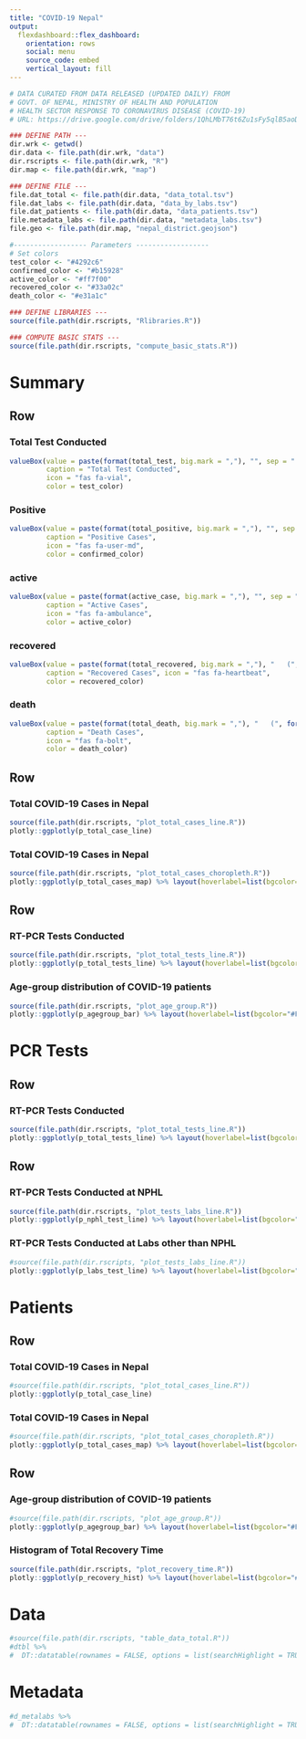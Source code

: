 ```yaml
---
title: "COVID-19 Nepal"
output: 
  flexdashboard::flex_dashboard:
    orientation: rows
    social: menu
    source_code: embed
    vertical_layout: fill
---
```



```r
# DATA CURATED FROM DATA RELEASED (UPDATED DAILY) FROM
# GOVT. OF NEPAL, MINISTRY OF HEALTH AND POPULATION
# HEALTH SECTOR RESPONSE TO CORONAVIRUS DISEASE (COVID-19)
# URL: https://drive.google.com/drive/folders/1QhLMbT76t6Zu1sFy5qlB5aoDbHVAcnHx

### DEFINE PATH ---
dir.wrk <- getwd()
dir.data <- file.path(dir.wrk, "data")
dir.rscripts <- file.path(dir.wrk, "R")
dir.map <- file.path(dir.wrk, "map")

### DEFINE FILE ---
file.dat_total <- file.path(dir.data, "data_total.tsv")
file.dat_labs <- file.path(dir.data, "data_by_labs.tsv")
file.dat_patients <- file.path(dir.data, "data_patients.tsv")
file.metadata_labs <- file.path(dir.data, "metadata_labs.tsv")
file.geo <- file.path(dir.map, "nepal_district.geojson")

#------------------ Parameters ------------------
# Set colors
test_color <- "#4292c6"
confirmed_color <- "#b15928"
active_color <- "#ff7f00"
recovered_color <- "#33a02c"
death_color <- "#e31a1c"

### DEFINE LIBRARIES ---
source(file.path(dir.rscripts, "Rlibraries.R"))

### COMPUTE BASIC STATS ---
source(file.path(dir.rscripts, "compute_basic_stats.R"))
```


Summary
=======================================================================
Row
-----------------------------------------------------------------------

### Total Test Conducted {.value-box}

```r
valueBox(value = paste(format(total_test, big.mark = ","), "", sep = " "), 
         caption = "Total Test Conducted", 
         icon = "fas fa-vial", 
         color = test_color)
```

### Positive {.value-box}

```r
valueBox(value = paste(format(total_positive, big.mark = ","), "", sep = " "), 
         caption = "Positive Cases", 
         icon = "fas fa-user-md", 
         color = confirmed_color)
```


### active {.value-box}

```r
valueBox(value = paste(format(active_case, big.mark = ","), "", sep = " "), 
         caption = "Active Cases", 
         icon = "fas fa-ambulance", 
         color = active_color)
```

### recovered {.value-box}

```r
valueBox(value = paste(format(total_recovered, big.mark = ","), "   (", format(paste(rate_recovery, "%", sep=" "), big.mark = ","), " )", "", sep = " "),  
         caption = "Recovered Cases", icon = "fas fa-heartbeat", 
         color = recovered_color)
```

### death {.value-box}

```r
valueBox(value = paste(format(total_death, big.mark = ","), "   (", format(paste(rate_death, "%", sep=" "), big.mark = ","), " )", "", sep = "  "), 
         caption = "Death Cases", 
         icon = "fas fa-bolt", 
         color = death_color)
```


Row
-----------------------------------------------------------------------

### Total COVID-19 Cases in Nepal

```r
source(file.path(dir.rscripts, "plot_total_cases_line.R"))
plotly::ggplotly(p_total_case_line)
```


### Total COVID-19 Cases in Nepal

```r
source(file.path(dir.rscripts, "plot_total_cases_choropleth.R"))
plotly::ggplotly(p_total_cases_map) %>% layout(hoverlabel=list(bgcolor="#FFFFFF"))
```   

Row {data-width=400}
-----------------------------------------------------------------------

### RT-PCR Tests Conducted

```r
source(file.path(dir.rscripts, "plot_total_tests_line.R"))
plotly::ggplotly(p_total_tests_line) %>% layout(hoverlabel=list(bgcolor="#FFFFFF"))
```

### Age-group distribution of COVID-19 patients
```r
source(file.path(dir.rscripts, "plot_age_group.R"))
plotly::ggplotly(p_agegroup_bar) %>% layout(hoverlabel=list(bgcolor="#FFFFFF"))
```

PCR Tests
=======================================================================
Row {data-height=350}
-------------------------------------

### RT-PCR Tests Conducted

```r
source(file.path(dir.rscripts, "plot_total_tests_line.R"))
plotly::ggplotly(p_total_tests_line) %>% layout(hoverlabel=list(bgcolor="#FFFFFF"))
```

Row {data-height=650}
-------------------------------------
   
### RT-PCR Tests Conducted at NPHL

```r
source(file.path(dir.rscripts, "plot_tests_labs_line.R"))
plotly::ggplotly(p_nphl_test_line) %>% layout(hoverlabel=list(bgcolor="#FFFFFF"))
```   
    
### RT-PCR Tests Conducted at Labs other than NPHL

```r
#source(file.path(dir.rscripts, "plot_tests_labs_line.R"))
plotly::ggplotly(p_labs_test_line) %>% layout(hoverlabel=list(bgcolor="#FFFFFF"))
```

Patients
=======================================================================
Row {data-height=500}
-------------------------------------

### Total COVID-19 Cases in Nepal

```r
#source(file.path(dir.rscripts, "plot_total_cases_line.R"))
plotly::ggplotly(p_total_case_line)
```


### Total COVID-19 Cases in Nepal

```r
#source(file.path(dir.rscripts, "plot_total_cases_choropleth.R"))
plotly::ggplotly(p_total_cases_map) %>% layout(hoverlabel=list(bgcolor="#FFFFFF"))
```  

Row {data-height=500}
-------------------------------------
   
### Age-group distribution of COVID-19 patients

```r
#source(file.path(dir.rscripts, "plot_age_group.R"))
plotly::ggplotly(p_agegroup_bar) %>% layout(hoverlabel=list(bgcolor="#FFFFFF"))
```
    
### Histogram of Total Recovery Time

```r
source(file.path(dir.rscripts, "plot_recovery_time.R"))
plotly::ggplotly(p_recovery_hist) %>% layout(hoverlabel=list(bgcolor="#FFFFFF"))
```

    
Data
=======================================================================

```r
#source(file.path(dir.rscripts, "table_data_total.R"))
#dtbl %>%  
#  DT::datatable(rownames = FALSE, options = list(searchHighlight = TRUE, pageLength = 20))
```

    
Metadata
=======================================================================

```r
#d_metalabs %>%  
#  DT::datatable(rownames = FALSE, options = list(searchHighlight = TRUE, pageLength = 20))
```

